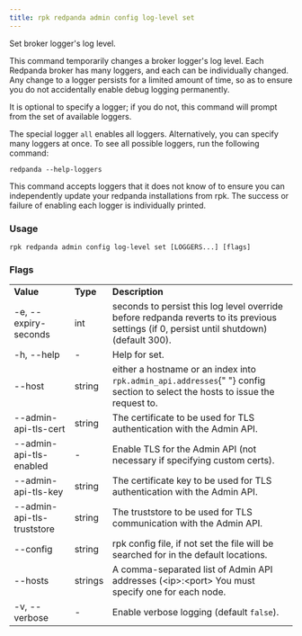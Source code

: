 ```yaml
---
title: rpk redpanda admin config log-level set
---
```


<head>
  <meta name="title" content="rpk redpanda admin config log-level set | Redpanda Docs" />
  <meta name="description" content="rpk redpanda admin config log-level set" />
  <link rel="canonical" href="https://docs.redpanda.com/docs/reference/rpk/rpk-redpanda/rpk-redpanda-admin-config-log-level-set/" />
</head>

Set broker logger's log level.

This command temporarily changes a broker logger's log level. Each Redpanda
broker has many loggers, and each can be individually changed. Any change
to a logger persists for a limited amount of time, so as to ensure you do
not accidentally enable debug logging permanently.

It is optional to specify a logger; if you do not, this command will prompt
from the set of available loggers.

The special logger `all` enables all loggers. Alternatively, you can specify
many loggers at once. To see all possible loggers, run the following command:

```
redpanda --help-loggers
```

This command accepts loggers that it does not know of to ensure you can
independently update your redpanda installations from rpk. The success or
failure of enabling each logger is individually printed.

### Usage

```
rpk redpanda admin config log-level set [LOGGERS...] [flags]
```

### Flags

<table>
  <tbody>
    <tr>
      <td>
        <strong> Value</strong>
      </td>
      <td>
        <strong> Type</strong>
      </td>
      <td>
        <strong> Description</strong>
      </td>
    </tr>
    <tr>
      <td>-e, --expiry-seconds</td>
      <td>int</td>
      <td>
        seconds to persist this log level override before redpanda reverts to
        its previous settings (if 0, persist until shutdown) (default 300).
      </td>
    </tr>
    <tr>
      <td>-h, --help</td>
      <td>-</td>
      <td> Help for set.</td>
    </tr>
    <tr>
      <td>--host</td>
      <td>string</td>
      <td>
        either a hostname or an index into <code>rpk.admin_api.addresses</code>{" "}
        config section to select the hosts to issue the request to.
      </td>
    </tr>
    <tr>
      <td>--admin-api-tls-cert</td>
      <td>string</td>
      <td>
        The certificate to be used for TLS authentication with the Admin API.
      </td>
    </tr>
    <tr>
      <td>--admin-api-tls-enabled</td>
      <td>-</td>
      <td>
        Enable TLS for the Admin API (not necessary if specifying custom certs).
      </td>
    </tr>
    <tr>
      <td>--admin-api-tls-key</td>
      <td>string</td>
      <td>
        The certificate key to be used for TLS authentication with the Admin
        API.
      </td>
    </tr>
    <tr>
      <td>--admin-api-tls-truststore</td>
      <td>string</td>
      <td>
        The truststore to be used for TLS communication with the Admin API.
      </td>
    </tr>
    <tr>
      <td>--config</td>
      <td>string</td>
      <td>
        rpk config file, if not set the file will be searched for in the default
        locations.
      </td>
    </tr>
    <tr>
      <td>--hosts</td>
      <td>strings</td>
      <td>
        A comma-separated list of Admin API addresses (&lt;ip&gt;:&lt;port&gt; You must
        specify one for each node.
      </td>
    </tr>
    <tr>
      <td>-v, --verbose</td>
      <td>-</td>
      <td>
        Enable verbose logging (default <code>false</code>).
      </td>
    </tr>
  </tbody>
</table>
